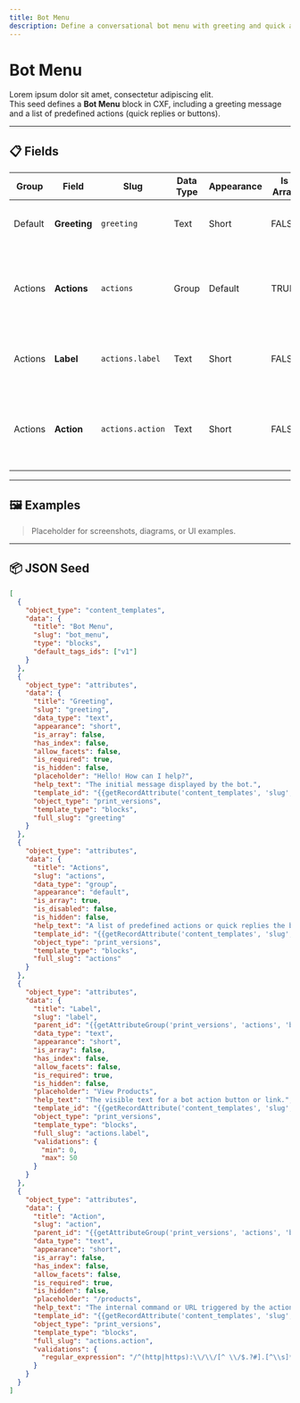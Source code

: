 ```yaml
---
title: Bot Menu
description: Define a conversational bot menu with greeting and quick action buttons
---
```


# Bot Menu

Lorem ipsum dolor sit amet, consectetur adipiscing elit.  
This seed defines a **Bot Menu** block in CXF, including a greeting message and a list of predefined actions (quick replies or buttons).

---

## 📋 Fields

| Group   | Field     | Slug     | Data Type | Appearance | Is Array | Required | Hidden | Placeholder              | Help Text | Recommended Validations |
|---------|-----------|----------|-----------|------------|----------|----------|--------|--------------------------|-----------|-------------------------|
| Default | **Greeting** | `greeting` | Text | Short | FALSE | TRUE | FALSE | Hello! How can I help? | The initial message displayed by the bot. | – |
| Actions | **Actions** | `actions` | Group | Default | TRUE | – | FALSE | – | A list of predefined actions or quick replies the bot can offer. | Min 1 action |
| Actions | **Label** | `actions.label` | Text | Short | FALSE | TRUE | FALSE | View Products | The visible text for a bot action button or link. | Min 0; Max 50 |
| Actions | **Action** | `actions.action` | Text | Short | FALSE | TRUE | FALSE | /products | The internal command or URL triggered by the action. | Must be valid URL or internal path (regex validation) |

---

## 🖼️ Examples

> Placeholder for screenshots, diagrams, or UI examples.

---

## 📦 JSON Seed

```json
[
  {
    "object_type": "content_templates",
    "data": {
      "title": "Bot Menu",
      "slug": "bot_menu",
      "type": "blocks",
      "default_tags_ids": ["v1"]
    }
  },
  {
    "object_type": "attributes",
    "data": {
      "title": "Greeting",
      "slug": "greeting",
      "data_type": "text",
      "appearance": "short",
      "is_array": false,
      "has_index": false,
      "allow_facets": false,
      "is_required": true,
      "is_hidden": false,
      "placeholder": "Hello! How can I help?",
      "help_text": "The initial message displayed by the bot.",
      "template_id": "{{getRecordAttribute('content_templates', 'slug', 'bot_menu')}}",
      "object_type": "print_versions",
      "template_type": "blocks",
      "full_slug": "greeting"
    }
  },
  {
    "object_type": "attributes",
    "data": {
      "title": "Actions",
      "slug": "actions",
      "data_type": "group",
      "appearance": "default",
      "is_array": true,
      "is_disabled": false,
      "is_hidden": false,
      "help_text": "A list of predefined actions or quick replies the bot can offer.",
      "template_id": "{{getRecordAttribute('content_templates', 'slug', 'bot_menu')}}",
      "object_type": "print_versions",
      "template_type": "blocks",
      "full_slug": "actions"
    }
  },
  {
    "object_type": "attributes",
    "data": {
      "title": "Label",
      "slug": "label",
      "parent_id": "{{getAttributeGroup('print_versions', 'actions', 'bot_menu', 'blocks')}}",
      "data_type": "text",
      "appearance": "short",
      "is_array": false,
      "has_index": false,
      "allow_facets": false,
      "is_required": true,
      "is_hidden": false,
      "placeholder": "View Products",
      "help_text": "The visible text for a bot action button or link.",
      "template_id": "{{getRecordAttribute('content_templates', 'slug', 'bot_menu')}}",
      "object_type": "print_versions",
      "template_type": "blocks",
      "full_slug": "actions.label",
      "validations": {
        "min": 0,
        "max": 50
      }
    }
  },
  {
    "object_type": "attributes",
    "data": {
      "title": "Action",
      "slug": "action",
      "parent_id": "{{getAttributeGroup('print_versions', 'actions', 'bot_menu', 'blocks')}}",
      "data_type": "text",
      "appearance": "short",
      "is_array": false,
      "has_index": false,
      "allow_facets": false,
      "is_required": true,
      "is_hidden": false,
      "placeholder": "/products",
      "help_text": "The internal command or URL triggered by the action.",
      "template_id": "{{getRecordAttribute('content_templates', 'slug', 'bot_menu')}}",
      "object_type": "print_versions",
      "template_type": "blocks",
      "full_slug": "actions.action",
      "validations": {
        "regular_expression": "/^(http|https):\\/\\/[^ \\/$.?#].[^\\s]*$|^\\/[^\\s]*$/"
      }
    }
  }
]